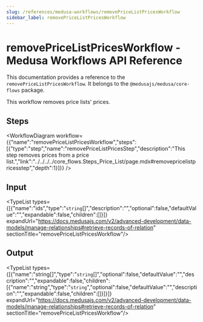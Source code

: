 ```yaml
---
slug: /references/medusa-workflows/removePriceListPricesWorkflow
sidebar_label: removePriceListPricesWorkflow
---
```



# removePriceListPricesWorkflow - Medusa Workflows API Reference

This documentation provides a reference to the `removePriceListPricesWorkflow`. It belongs to the `@medusajs/medusa/core-flows` package.

This workflow removes price lists' prices.

## Steps

<WorkflowDiagram workflow={{"name":"removePriceListPricesWorkflow","steps":[{"type":"step","name":"removePriceListPricesStep","description":"This step removes prices from a price list.","link":"../../../../core_flows.Steps_Price_List/page.mdx#removepricelistpricesstep","depth":1}]}} />

## Input

<TypeList types={[{"name":"ids","type":"`string`[]","description":"","optional":false,"defaultValue":"","expandable":false,"children":[]}]} expandUrl="https://docs.medusajs.com/v2/advanced-development/data-models/manage-relationships#retrieve-records-of-relation" sectionTitle="removePriceListPricesWorkflow"/>

## Output

<TypeList types={[{"name":"string[]","type":"`string`[]","optional":false,"defaultValue":"","description":"","expandable":false,"children":[{"name":"string","type":"`string`","optional":false,"defaultValue":"","description":"","expandable":false,"children":[]}]}]} expandUrl="https://docs.medusajs.com/v2/advanced-development/data-models/manage-relationships#retrieve-records-of-relation" sectionTitle="removePriceListPricesWorkflow"/>
